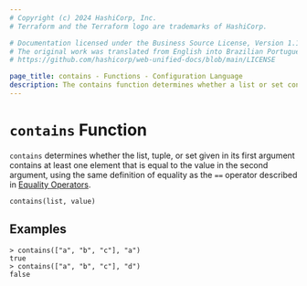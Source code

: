 ```yaml
---
# Copyright (c) 2024 HashiCorp, Inc.
# Terraform and the Terraform logo are trademarks of HashiCorp.

# Documentation licensed under the Business Source License, Version 1.1.
# The original work was translated from English into Brazilian Portuguese.
# https://github.com/hashicorp/web-unified-docs/blob/main/LICENSE

page_title: contains - Functions - Configuration Language
description: The contains function determines whether a list or set contains a given value.
---
```


# `contains` Function

`contains` determines whether the list, tuple, or set given in its first
argument contains at least one element that is equal to the value in the second
argument, using the same definition of equality as the `==` operator described in
[Equality Operators](/terraform/language/expressions/operators#equality-operators).

```hcl
contains(list, value)
```

## Examples

```
> contains(["a", "b", "c"], "a")
true
> contains(["a", "b", "c"], "d")
false
```

